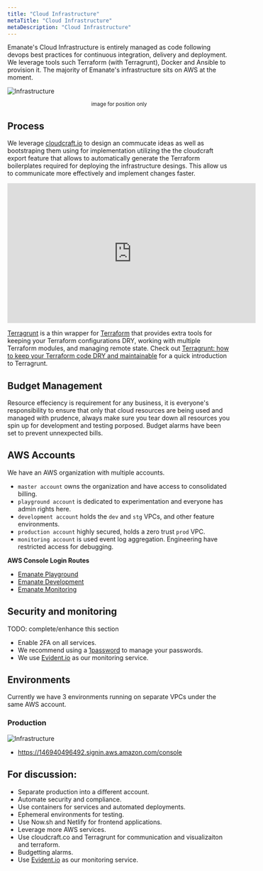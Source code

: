 ```yaml
---
title: "Cloud Infrastructure"
metaTitle: "Cloud Infrastructure"
metaDescription: "Cloud Infrastructure"
---
```


Emanate's Cloud Infrastructure is entirely managed as code following devops best practices for continuous integration, delivery and deployment. We leverage tools such Terraform (with Terragrunt), Docker and Ansible to provision it. The majority of Emanate's infrastructure sits on AWS at the moment.

![Infrastructure](assets/demo_web_app_architecture.png)
<center><small>image for position only</small></center>

## Process

We leverage [cloudcraft.io](https://cloudcraft.co) to design an commucate ideas as well as bootstraping them using for implementation utilizing the the cloudcraft export feature that allows to automatically generate the Terraform boilerplates required for deploying the infrastructure desings. This allow us to communicate more effectively and implement changes faster.

<center>
 <iframe width="560" height="315" src="https://www.youtube.com/embed/F1Ax1zfZbiY" frameborder="0" allow="accelerometer; autoplay; encrypted-media; gyroscope; picture-in-picture" allowfullscreen></iframe>
</center>

[Terragrunt](https://github.com/gruntwork-io/terragrunt) is a thin wrapper for [Terraform](https://www.terraform.io/) that provides extra tools for keeping your
Terraform configurations DRY, working with multiple Terraform modules, and managing remote state. Check out
[Terragrunt: how to keep your Terraform code DRY and
maintainable](https://blog.gruntwork.io/terragrunt-how-to-keep-your-terraform-code-dry-and-maintainable-f61ae06959d8)
for a quick introduction to Terragrunt.

## Budget Management

Resource effeciency is requirement for any business, it is everyone's responsibility to ensure that only that cloud resources are being used and managed with prudence, always make sure you tear down all resources you spin up for development and testing porposed. Budget alarms have been set to prevent unnexpected bills.

## AWS Accounts

We have an AWS organization with multiple accounts.

- `master account` owns the organization and have access to consolidated billing.
- `playground account` is dedicated to experimentation and everyone has admin rights here.
- `development account` holds the `dev` and `stg` VPCs, and other feature environments.
- `production account` highly secured, holds a zero trust `prod` VPC.
- `monitoring account` is used event log aggregation. Engineering have restricted access for debugging.

**AWS Console Login Routes**

- [Emanate Playground](#)
- [Emanate Development](#)
- [Emanate Monitoring](#)

## Security and monitoring

TODO: complete/enhance this section

- Enable 2FA on all services.
- We recommend using a [1password](https://1password.com/) to manage your passwords.
- We use [Evident.io](https://evident.io/) as our monitoring service.

## Environments

Currently we have 3 environments running on separate VPCs under the same AWS account.

### Production

![Infrastructure](assets/infrastructure.png)

- https://146940496492.signin.aws.amazon.com/console

## For discussion:

- Separate production into a different account.
- Automate security and compliance.
- Use containers for services and automated deployments.
- Ephemeral environments for testing.
- Use Now.sh and Netlify for frontend applications.
- Leverage more AWS services.
- Use cloudcraft.co and Terragrunt for communication and visualizaiton and terraform.
- Budgetting alarms.
- Use [Evident.io](https://evident.io/) as our monitoring service.
